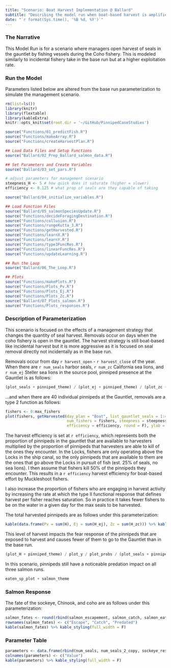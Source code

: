 ```yaml
---
title: "Scenario: Boat Harvest Implementation @ Ballard"
subtitle: "Describing the model run when boat-based harvest is amplified above incidental levels at Ballard"
date: "`r format(Sys.time(), '%B %d, %Y')`"
---
```


### The Narrative

This Model Run is for a scenario where managers open harvest of seals in the gauntlet by fishing vessels during the Coho fishery. This is modeled similarly to incidental fishery take in the base run but at a higher exploitation rate. 

### Run the Model

Parameters listed below are altered from the base run parameterization to simulate the management scenario.

```r
rm(list=ls())
library(knitr)
library(flextable)
library(kableExtra)
knitr::opts_knit$set(root.dir = '~/GitHub/PinnipedCaseStudies')
```

```r
source("Functions/01_predictFish.R")
source("Functions/makeArray.R")
source("Functions/createHarvestPlan.R")

## Load Data Files and Setup Functions 
source("Ballard/02_Prep_Ballard_salmon_data.R")

## Set Parameters and Create Variables
source("Ballard/03_set_pars.R")
```

```r

# adjust parameters for management scenario
steepness_H <- 5 # how quick does it saturate (higher = slower)
efficiency <- 0.125 # what prop of seals are they capable of taking

```

```r
source("Ballard/04_initialize_variables.R")

## Load Function Files
source("Ballard/05_salmonSpeciesUpdate.R")
source("Functions/decideForagingDestination.R")
source("Functions/collusion.R")
source("Functions/rungeKutta_3.R")
source("Functions/getHarvested.R")
source("Functions/learnX.R")
source("Functions/learnY.R")
source("Functions/type3FuncRes.R")
source("Functions/linearFuncRes.R")
source("Functions/updateLearning.R")

## Run the Loop
source("Ballard/06_The_Loop.R")

## Plots
source("Functions/makePlots.R")
source("Functions/Plots_Pv.R")
source("Functions/Plots_Ej.R")
source("Functions/Plots_Zc.R")
source("Ballard/07_Plots_salmon.R")
source("Functions/Plots_responses.R")
```

### Description of Parameterization

This scenario is focused on the effects of a management strategy that changes the quantity of seal harvest. Removals occur on days when the coho fishery is open in the gauntlet. The harvest strategy is still boat-based like incidental harvest but it is more aggressive as it is focused on seal removal directly not incidentally as in the base run.

Removals occur from day `r harvest_open` - `r harvest_close` of the year.
When there are `r num_seals` harbor seals, `r num_zc` California sea lions, and `r num_ej` Steller sea lions in the source pool, pinniped presence at the Gauntlet is as follows:

```r
(plot_seals + pinniped_theme) / (plot_ej + pinniped_theme) / (plot_zc + pinniped_theme) + plot_layout(guides = "collect", axis_titles = "collect")
```

...and when there are 40 individual pinnipeds at the Gauntlet, removals are a type 2 function as follows:

```r
fishers <- 0:max_fishers
plot(fishers, getHarvested(day_plan = "Boat", list_gauntlet_seals = 1:40, 
                           num_fishers = fishers, steepness = steepness_H, 
                           efficiency = efficiency, round = F), ylab = "Harvested Pinnipeds", xlab = "Number of Active Fishers")
```

The harvest efficiency is set at `r efficiency`, which represents both the proportion of pinnipeds in the gauntlet that are available to harvesters multiplied by the proportion of pinnipeds that harvesters are able to kill of the ones they encounter. In the Locks, fishers are only operating above the Locks in the ship canal, so the only pinnipeds that are available to them are the ones that go above the Locks in pursuit of fish (est. 25% of seals, no sea lions). I then assume that fishers kill 50% of the pinnipeds they encounter. This results in a `r efficiency` harvest efficiency for boat-based effort by Muckleshoot fishers.

I also increase the proportion of fishers who are engaging in harvest activity by increasing the rate at which the type II functional response that defines harvest per fisher reaches saturation. So in practice it takes fewer fishers to be on the water in a given day for the max seals to be harvested.

The total harvested pinnipeds are as follows under this parameterization:

```r
kable(data.frame(Pv = sum(H), Ej = sum(H_ej), Zc = sum(H_zc))) %>% kable_styling(full_width = F)
```

This level of harvest impacts the fear response of the pinnipeds that are exposed to harvest and causes fewer of them to go to the Gauntlet than in the base run.

```r
(plot_H + pinniped_theme) / plot_y / plot_probs / (plot_seals + pinniped_theme) + plot_layout(axis_titles = "collect")
```

In this scenario, pinnipeds still have a noticeable predation impact on all three salmon runs.

```r
eaten_sp_plot + salmon_theme
```

### Salmon Response

The fate of the sockeye, Chinook, and coho are as follows under this parameterization:

```r
salmon_fates <- round(rbind(salmon_escapement, salmon_catch, salmon_eaten))
rownames(salmon_fates) <- c("Escape", "Catch", "Predated")
kable(salmon_fates) %>% kable_styling(full_width = F)
```

### Parameter Table

```r
parameters <- data.frame(rbind(num_seals, num_seals_2_copy, sockeye_residence, chinook_residence, coho_residence, min_fishers, max_fishers, fishery_open, fishery_close))
colnames(parameters) <- c("Value")
kable(parameters) %>% kable_styling(full_width = F)
```